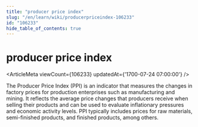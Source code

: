 ```yaml
---
title: "producer price index"
slug: "/en/learn/wiki/producerpriceindex-106233"
id: "106233"
hide_table_of_contents: true
---
```



# producer price index

<ArticleMeta viewCount={106233} updatedAt={'1700-07-24 07:00:00'} />

The Producer Price Index (PPI) is an indicator that measures the changes in factory prices for production enterprises such as manufacturing and mining. It reflects the average price changes that producers receive when selling their products and can be used to evaluate inflationary pressures and economic activity levels. PPI typically includes prices for raw materials, semi-finished products, and finished products, among others.
